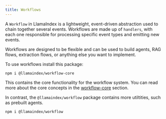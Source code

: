```yaml
---
title: Workflows
---
```


A `Workflow` in LlamaIndex is a lightweight, event-driven abstraction used to chain together several events. Workflows are made up of `handlers`, with each one responsible for processing specific event types and emitting new events.

Workflows are designed to be flexible and can be used to build agents, RAG flows, extraction flows, or anything else you want to implement.

To use workflows install this package:

```package-install
npm i @llamaindex/workflow-core
```

This contains the core functionality for the workflow system. You can read more about the core concepts in the [workflow-core](/docs/workflows) section.

In contrast, the `@llamaindex/workflow` package contains more utiltities, such as prebuilt agents.

```package-install
npm i @llamaindex/workflow
```
